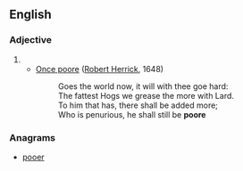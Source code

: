 ==English==

===Adjective===
{{head|en|adjective}}

# {{obsolete spelling of|poor|lang=en}}
#* [[q:Once poore, still penurious|Once poore]] ([[w:Robert Herrick|Robert Herrick]], 1648)
#*: Goes the world now, it will with thee goe hard:
#*: The fattest Hogs we grease the more with Lard.
#*: To him that has, there shall be added more;
#*: Who is penurious, he shall still be '''poore'''

===Anagrams===
* [[pooer#English|pooer]]